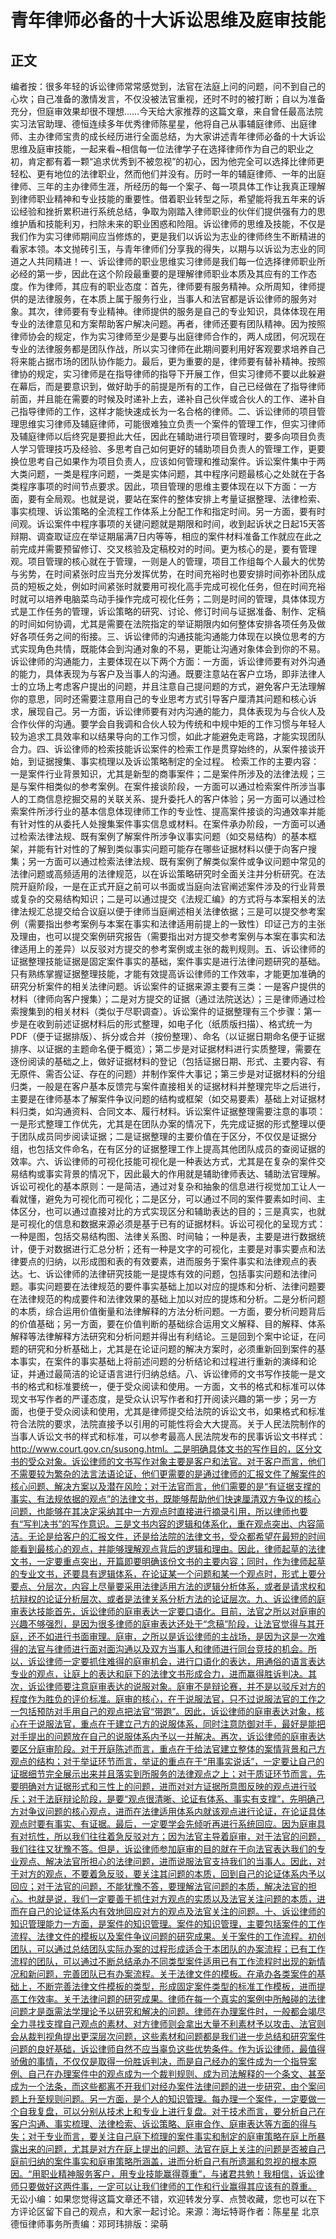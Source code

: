 # 青年律师必备的十大诉讼思维及庭审技能
## 正文
编者按：很多年轻的诉讼律师常常感觉到，法官在法庭上问的问题，问不到自己的心坎；自己准备的激情发言，不仅没被法官重视，还时不时的被打断；自以为准备充分，但庭审效果却很不理想……今天给大家推荐的这篇文章，来自曾任最高法院实习法官助理、德恒连续多年优秀律师陈星星，他将自己从事辅庭律师、出庭律师、主办律师宝贵的成长经历进行全面总结，为大家讲述青年律师必备的十大诉讼思维及庭审技能，一起来看~相信每一位法律学子在选择律师作为自己的职业之初，肯定都有着一颗“追求优秀到不被忽视”的初心，因为他完全可以选择比律师更轻松、更有地位的法律职业，然而他们并没有。历时一年的辅庭律师、一年的出庭律师、三年的主办律师生涯，所经历的每一个案子、每一项具体工作让我真正理解到律师职业精神和专业技能的重要性。借着职业转型之际，希望能将我五年来的诉讼经验和挫折累积进行系统总结，争取为刚踏入律师职业的伙伴们提供强有力的思维护盾和技能利刃，扫除未来的职业困惑和险阻。诉讼律师的思维及技能，不仅是我们作为实习律师期间应当修炼的，更是我们以诉讼为志业的律师终生不断精进的看家本领。本文抛砖引玉，与青年律师们分享我的得失，以期与以诉讼为志业的同道之人共同精进！一、诉讼律师的职业思维实习律师是我们每一位选择律师职业所必经的第一步，因此在这个阶段最重要的是理解律师职业本质及其应有的工作态度。作为律师，其应有的职业态度：首先，律师要有服务精神。众所周知，律师提供的是法律服务，在本质上属于服务行业，当事人和法官都是诉讼律师的服务对象。其次，律师要有专业精神。律师提供的服务是自己的专业知识，具体体现在用专业的法律意见和方案帮助客户解决问题。再者，律师还要有团队精神。因为按照律师协会的规定，作为实习律师至少是要与出庭律师合作的，两人成团，何况现在专业的法律服务都是团队作战，所以实习律师在此期间要利用好客观要求培养自己将来能占据市场的团队协作能力。最后，更为重要的是，律师要有替补精神。按照律协的规定，实习律师是在指导律师的指导下开展工作，但实习律师不要以此躲避在幕后，而是要意识到，做好助手的前提是所有的工作，自己已经做在了指导律师前面，并且能在需要的时候及时递补上去，递补自己伙伴或合伙人的工作、递补自己指导律师的工作，这样才能快速成长为一名合格的律师。二、诉讼律师的项目管理思维实习律师及辅庭律师，可能很难独立负责一个案件的管理工作，但实习律师及辅庭律师以后终究是要担此大任，因此在辅助进行项目管理时，要多向项目负责人学习管理技巧及经验、多思考自己如何更好的辅助项目负责人的管理工作，更要换位思考自己如果作为项目负责人，应该如何管理和推动案件。诉讼案件集中于两大类问题，一类是程序问题，一类是实体问题，其中程序问题最核心之处就在于各类程序事项的时间节点要求。因此，项目管理的思维主要体现在以下方面：一方面，要有全局观。也就是说，要站在案件的整体安排上考量证据整理、法律检索、事实梳理、诉讼策略的全流程工作体系上分配工作和指定时间。另一方面，要有时间观。诉讼案件中程序事项的关键问题就是期限和时间，收到起诉状之日起15天答辩期、调查取证应在举证期届满7日内等等，相应的案件材料准备工作就应在此之前完成并需要预留修订、交叉核验及定稿校对的时间。更为核心的是，要有管理观。项目管理的核心就在于管理，一则是人的管理，项目工作组每个人最大的优势与劣势，在时间紧张时应当充分发挥优势，在时间充裕时也要安排时间弥补团队成员的短板之处，例如时间紧张时就要用可视化高手完成可视化任务，但在时间充裕时就可以培养电脑菜鸟动手操作完成可视化任务；二则是时间的管理，具体体现方式是工作任务的管理，诉讼策略的研究、讨论、修订时间与证据准备、制作、定稿的时间如何协调，尤其是需要在法院指定的举证期限内如何整体安排各项任务及做好各项任务之间的衔接。三、诉讼律师的沟通技能沟通能力体现在以换位思考的方式实现角色共情，既能体会到沟通对象的不易，更能让沟通对象体会到你的不易。诉讼律师的沟通能力，主要体现在以下两个方面：一方面，诉讼律师要有对外沟通的能力，具体表现为与客户及当事人的沟通。既要注意站在客户立场，即非法律人士的立场上考虑客户提出的问题，并且注意自己提问题的方式，避免客户无法理解你的意思，同时还需要注意用自己的专业思考方式引导客户厘清其问题和核心诉求，展现自己。另一方面，诉讼律师要有对内沟通的能力，具体表现为与合伙人及合作伙伴的沟通。要学会自我调和合伙人较为传统和中规中矩的工作习惯与年轻人较为追求工具效率和以结果导向的工作习惯，如此才能避免走弯路，才能实现团队合力。四、诉讼律师的检索技能诉讼案件的检索工作是贯穿始终的，从案件接谈开始，到证据搜集、事实梳理以及诉讼策略制定的全过程。 检索工作的主要内容：一是案件行业背景知识，尤其是新型的商事案件；二是案件所涉及的法律法规；三是与案件相类似的参考案例。在案件接谈阶段，一方面可以通过检索案件所涉当事人的工商信息挖掘交易的关联关系、提升委托人的客户体验；另一方面可以通过检索案件所涉行业的基本信息体现律师工作的专业性、提高案件接谈的沟通效率并能有针对性的从委托人处搜集案件事实信息或材料。在案件承办阶段，一方面可以通过检索法律法规、既有案例了解案件所涉争议事实问题（如交易结构）的基本框架，并能有针对性的了解到类似事实问题可能存在哪些证据材料以便于向客户搜集；另一方面可以通过检索法律法规、既有案例了解类似案件或争议问题中常见的法律问题或高频适用的法律规范，以在诉讼策略研究时全面关注并分析研究。在法院开庭阶段，一是在正式开庭之前可以书面或当庭向法官阐述案件涉及的行业背景或复杂的交易结构知识；二是可以通过提交《法规汇编》的方式将与本案相关的法律法规汇总提交给合议庭以便于律师当庭阐述相关法律依据；三是可以提交参考案例（需要指出参考案例与本案在事实和法律适用前提上的一致性）印证己方的主张及理由，也可以提交案例研究报告（需要指出对方提交参考案例与本案在事实和法律适用上的差异）以反驳对方提交的参考案例或主张的裁判规则。五、诉讼律师的证据整理技能证据是固定案件事实的基础，案件事实是进行法律问题研究的基础。只有熟练掌握证据整理技能，才能有效提高诉讼律师的工作效率，才能更加准确的研究分析案件的相关法律问题。诉讼案件的证据来源主要有三类：一是客户提供的材料（律师向客户搜集）；二是对方提交的证据（通过法院送达）；三是律师通过检索搜集到的相关材料（类似于尽职调查）。诉讼案件的证据整理有三个步骤：第一步是在收到前述证据材料后的形式整理，如电子化（纸质版扫描）、格式统一为PDF（便于证据排版）、拆分或合并（按份整理）、命名（以证据日期命名便于证据排序、以证据的主题命名便于概览）；第二步是对证据材料进行实质整理，需要在逐份阅读的基础之上，做好证据材料的登记（包括证据日期、形式、主要内容、有无原件、需否公证、存在的问题）并制作案件大事记；第三步是对证据材料的分组归类，一般是在客户基本反馈完与案件直接相关的证据材料并整理完毕之后进行，主要是在律师基本了解案件争议问题的结构或框架（如交易要素）基础上对证据材料归类，如沟通资料、合同文本、履行材料。诉讼案件证据整理需要注意的事项：一是形式整理工作优先，尤其是在团队办案的情况下，先完成证据的形式整理以便于团队成员同步阅读证据；二是证据整理的主要价值在于区分，不仅仅是证据分组，也包括文件命名，在有区分的证据整理工作上提高其他团队成员的查阅证据的效率。六、诉讼律师的可视化技能可视化是一种表达方式，尤其是在复杂的案件交易结构或事实背景的情况下，因此最大的作用就是辅助律师表达、辅助法官理解。诉讼可视化的基本原则：一是简洁，通过对复杂和抽象的信息进行视觉加工让人一看就懂，避免为可视化而可视化；二是区分，可以通过不同的案件要素如时间、主体区分，也可以通过直接对比的方式实现区分和辅助表达的目的；三是真实，也就是可视化的信息和数据来源必须是基于已有的证据材料。诉讼可视化的呈现方式：一种是图，包括交易结构图、法律关系图、时间轴；一种是表，主要是进行数据统计，便于对数据进行汇总分析；还有一种是文字的可视化，主要是对事实要点和法律要点的归纳，以形成图和表的有效要素，进而服务于案件事实和法律观点的表达。七、诉讼律师的法律研究技能一是提炼有效的问题，包括事实问题和法律问题。事实问题要在法律规范的要件事实基础上加以对应的提炼和分析、法律问题要在法律规范的构成要件和法律效果的基础上加以对应的提炼和分析。二是分析问题的本质，综合运用价值衡量和法律解释的方法分析问题。一方面，要分析问题背后的价值基础；另一方面，要在价值判断的基础综合运用文义解释、目的解释、体系解释等法律解释方法研究和分析问题并得出有利结论。三是回到个案中论证，在问题的研究和分析基础上，尤其是在论证问题的解决方案时，必须重新回到案件的基本事实，在案件的事实基础上将前述问题的分析结论和过程进行重新的演绎和论证，并通过最简洁的论证语言进行归纳总结。八、诉讼律师的文书写作技能一是文书的格式和标准要统一，便于受众阅读和使用。一方面，文书的格式和标准可以体现文书写作者的严谨态度，是受众认识写作者和打开阅读兴趣的第一步；另一方面，也便于受众阅读和使用，尤其是律师提交给法院的诉讼文书，如果格式和标准符合法院的要求，法院直接予以引用的可能性将会大大提高。关于人民法院制作的当事人诉讼文书的样式和标准，可以参考最高人民法院发布的民事诉讼文书样式：http://www.court.gov.cn/susong.html。二是明确具体文书的写作目的，区分文书的受众对象。诉讼律师的文书写作对象主要是客户和法官。对于客户而言，他们不需要较为繁杂的法言法语论证，他们更需要的是通过律师的汇报文件了解案件的核心问题、解决方案以及潜在风险；对于法官而言，他们需要的是“有证据支撑的事实、有法规依据的观点”的法律文书，既能够帮助他们快速厘清双方争议的核心问题，也能够在其决定采纳其中一方观点时直接进行摘录引用，所以律师也要有“写判决书”的写作意识。三是文书内容的逻辑和体系化，重在观点突出、内容简洁。无论是给客户的汇报文件，还是给法院的法律文书，受众都希望在最短的时间能看到最核心的观点，并能够理解观点背后的逻辑和理由。因此，律师起草的法律文书，一定要重点突出，开篇即要明确该份文书的主要内容；同时，作为律师起草的专业文书，还要具有逻辑体系，在论证某一个问题和某一个观点时，形式上要分要点、分层次，内容上尽量要采用法律适用方法的逻辑分析体系，或者是请求权和抗辩权的论证分析层次、或者是法律关系分析方法的论证层次。九、诉讼律师的庭审表达技能首先，诉讼律师的庭审表达一定要口语化。目前，法官之所以对庭审的兴趣不够强烈，是因为很多律师的庭审表达还处于“念稿”阶段，让法官觉得与其开庭，还不如进行书面审理。庭审，之所以是诉讼律师的主战场，是因为这是一次难得的法官与律师进行面对面沟通以及双方当事人和律师进行同台竞技的机会。所以，诉讼律师一定要抓住难得的庭审机会，进行口语化的表达，用通俗的语言表达专业的观点，让庭上的表达和庭下的法律文书形成合力，进而赢得胜诉判决。其次，诉讼律师要注意庭审表达的说服对象。庭审不是辩论赛，并不是以驳斥对方的程度作为胜负的评价标准。庭审的核心，在于说服法官，只不过说服法官的工作之一包括预防对手用自己的观点把法官“带跑”。因此，诉讼律师的庭审表达对象，核心在于说服法官，重点在于建立己方的说服体系，同时注意防御对手，最好是能把对手提出的问题放在自己的说服体系内予以一并解决。再次，诉讼律师的庭审表达要区分庭审阶段。对于开庭陈述而言，重点在于给法官建立整体的案情背景和己方观点的结构；对于举证环节而言，举证的重点在于“用事实说话”，一定要让自己的证据细节完全展示出来并且落实到所服务的法律观点之上；对于质证环节而言，先要明确对方证据形式和三性上的问题，进而对对方证据所意图反映的观点进行驳斥；对于法庭辩论阶段，是要“观点很清晰、论证有体系、事实有支撑”，先明确己方对争议问题的核心观点，进而在法律适用体系内就该观点进行论证，在论证具体观点时要有事实、有证据。最后，一定要学会先倾听再进行系统回应。因为庭审具有对抗性，所以我们往往着急反驳对方；因为法官主导着庭审，对于法官的问题，我们往往又犹豫不答。但是，诉讼律师参加庭审的目的就在于向法官表达我们的专业观点、解决法官所担心的法律问题，进而说服法官支持我们的当事人。因此，对于对方的观点，不要着急反驳，要关注其问题的本质，回到自己的论证体系内予以回应；对于法官的问题，不能犹豫不答，要理解法官问题的本质，解决法官的担心。也就是说，我们一定要善于抓住对方观点的实质以及法官关注问题的本质，进而在自己的论证体系内有效地回应对方的观点及法官关注的问题。十、诉讼律师的知识管理能力一方面，是案件的知识管理。案件的知识管理，主要包括案件的工作流程、法律文件的模板以及案件争议问题的研究成果。关于案件的工作流程。初创团队，可以通过总结团队实际办案的过程形成适合于本团队的办案流程；已有工作流程的团队，可以通过不断总结承办不同类型案件适用已有工作流程时出现的新情况和新问题，完善团队已有办案流程。关于法律文件的模板。在承办各类案件的基础上，不断完善法律文件模板的类型，形成固定案件类型的标准工作模板，进而提高工作效率。关于法律问题的研究成果。律师在每一个真实的案例中所触碰的法律问题才是亟需法学理论予以研究和解决的问题。律师在办理案件时，一般都会竭尽全力寻找支撑自己观点的素材、对方律师则会拿出大量不利素材予以攻击、法官则会从裁判视角提出更深层次问题，这些素材和问题都是我们进一步总结和研究案件问题的良好基础，诉讼律师自然不应当辜负这些优势条件。作为诉讼律师，最值得骄傲的事情，不仅仅是取得一份胜诉判决，而是自己经办的案件成为一个指导案例、自己在办理案件中的观点成为一个裁判规则、成为司法解释的一个条文、甚至成为一个法条，而这些都离不开我们对经办案件法律问题的进一步研究，由个案问题上升至规则问题。另一方面，是个人的知识管理。每办理一个案件，一定要做一个自我复盘，可以分别从技术上和专业上进行复盘。对于技术而言，要分析自己在客户沟通、事实梳理、法律检索、诉讼策略、庭审合作、庭审表达等方面的得与失；对于专业而言，要关注自己庭下梳理的案件事实和制定的庭审策略在庭上所暴露出来的问题，尤其是对方在庭上提出的问题、法官在庭上关注的问题是否被自己庭前归纳的案件事实和庭审策略所涵盖，进而分析自己有所遗漏和忽视的根本原因。“用职业精神服务客户，用专业技能赢得尊重”，与诸君共勉！我相信，诉讼律师只要做好这两件事，一定可以让我们律师的工作和行业赢得其应该有的尊重。  无讼小编：如果您觉得这篇文章还不错，欢迎转发分享、点赞收藏，您也可以在下方评论区留下自己的观点，和大家一起讨论。来源：海坛特哥作者：陈星星 北京德恒律师事务所责编：邓珂玮排版：梁萌